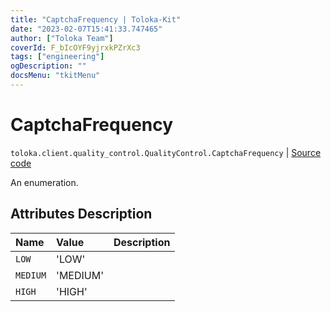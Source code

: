 ```yaml
---
title: "CaptchaFrequency | Toloka-Kit"
date: "2023-02-07T15:41:33.747465"
author: ["Toloka Team"]
coverId: F_bIcOYF9yjrxkPZrXc3
tags: ["engineering"]
ogDescription: ""
docsMenu: "tkitMenu"
---
```


# CaptchaFrequency
`toloka.client.quality_control.QualityControl.CaptchaFrequency` | [Source code](https://github.com/Toloka/toloka-kit/blob/v1.1.3/src/client/quality_control.py#L69)

An enumeration.

## Attributes Description

| Name | Value | Description |
| :------| :-----------| :----------| 
`LOW`|'LOW'|
`MEDIUM`|'MEDIUM'|
`HIGH`|'HIGH'|